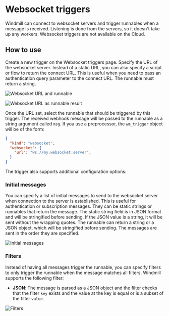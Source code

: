 # Websocket triggers

Windmill can connect to websocket servers and trigger runnables when a message is received.
Listening is done from the servers, so it doesn't take up any workers.
Websocket triggers are not available on the Cloud.

## How to use

Create a new trigger on the Websocket triggers page.
Specify the URL of the websocket server. Instead of a static URL, you can also specify a script or flow to return the connect URL. 
This is useful when you need to pass an authentication query parameter to the connect URL.
The runnable must return a string.

![Websocket URL and runnable](./static_url.png 'Websocket static URL')

![Websocket URL as runnable result](./runnable_url.png 'Websocket URL as runnable result')

Once the URL set, select the runnable that should be triggered by this trigger.
The received webhook message will be passed to the runnable as a string argument called `msg`.
If you use a preprocessor, the `wm_trigger` object will be of the form:

```json
{
  "kind": "websocket",
  "websocket": {
    "url": "ws://my.websocket.server",
  }
}
```


The trigger also supports additional configuration options:

### Initial messages

You can specify a list of initial messages to send to the websocket server when connection to the server is established.
This is useful for authentication or subscription messages.
They can be static strings or runnables that return the message.
The static string field is in JSON format and will be stringified before sending. If the JSON value is a string, it will be sent without the wrapping quotes.
The runnable can return a string or a JSON object, which will be stringified before sending.
The messages are sent in the order they are specified.

![Initial messages](./initial_messages.png 'Initial messages')

### Filters


Instead of having all messages trigger the runnable, you can specify filters to only trigger the runnable when the message matches all filters.
Windmill supports the following filter:
- **JSON**: The message is parsed as a JSON object and the filter checks that the filter `key` exists and the value at the key is equal or is a subset of the filter `value`.

![Filters](./filters.png 'Filters')







